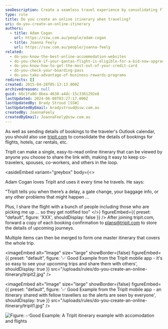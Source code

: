 ```yaml
---
seoDescription: Create a seamless travel experience by consolidating flight, hotel, and car rental bookings into a single online itinerary with TripIt.
type: rule
title: Do you create an online itinerary when traveling?
uri: do-you-create-an-online-itinerary
authors:
  - title: Adam Cogan
    url: https://ssw.com.au/people/adam-cogan
  - title: Joanna Feely
    url: https://ssw.com.au/people/joanna-feely
related:
  - do-you-know-the-best-online-accommodation-websites
  - do-you-check-if-your-qantas-flight-is-eligible-for-a-bid-now-upgrade
  - do-you-know-how-to-get-the-most-out-of-your-credit-card
  - do-you-check-your-boarding-pass
  - do-you-take-advantage-of-business-rewards-programs
redirects: []
created: 2015-04-28T05:13:13.000Z
archivedreason: null
guid: 66c1fa86-8bea-4638-a4dc-15c3361292e8
lastUpdated: 2024-06-08T03:27:17.000Z
lastUpdatedBy: Brady Stroud [SSW]
lastUpdatedByEmail: bradystroud@ssw.com.au
createdBy: JoannaFeely
createdByEmail: JoannaFeely@ssw.com.au
---
```


As well as sending details of bookings to the traveler's Outlook calendar, you should also use [tripit.com](https://www.tripit.com) to consolidate the details of bookings for flights, hotels, car rentals, etc.

TripIt can make a single, easy-to-read online itinerary that can be viewed by anyone you choose to share the link with, making it easy to keep co-travelers, spouses, co-workers, and others in the loop.

<asideEmbed
  variant="greybox"
  body={<>
    
Adam Cogan loves TripIt and uses it every time he travels. He says:

"TripIt tells you when there’s a delay, a gate change, your baggage info, or any other problems that might happen ...

Plus, I share the flight with a bunch of people including those who are picking me up … so they get notified too"
  </>}
  figureEmbed={{
    preset: "default",
    figure: 'XXX',
    shouldDisplay: false
  }}
/>
After joining tripit.com, forward a copy of each booking confirmation to [plans@tripit.com](mailto:plans@tripit.com) to store the details of upcoming journeys.

Multiple items can then be merged to form one master itinerary that covers the whole trip.


<imageEmbed
  alt="Image"
  size="large"
  showBorder={false}
  figureEmbed={{
    preset: "default",
    figure: '✅ Good Example from the TripIt mobile app - it\'s so easy to see your upcoming trips and share them with others',
    shouldDisplay: true
  }}
  src="/uploads/rules/do-you-create-an-online-itinerary/tripit2.jpg"
/>


<imageEmbed
  alt="Image"
  size="large"
  showBorder={false}
  figureEmbed={{
    preset: "default",
    figure: '✅ Good Example from the TripIt mobile app - an itinerary shared with fellow travellers so the alerts are seen by everyone',
    shouldDisplay: true
  }}
  src="/uploads/rules/do-you-create-an-online-itinerary/tripit1.jpg"
/>

![Figure: ✅Good Example: A TripIt itinerary example with accomodation and flights](/uploads/rules/do-you-create-an-online-itinerary/tripitimage.png)
